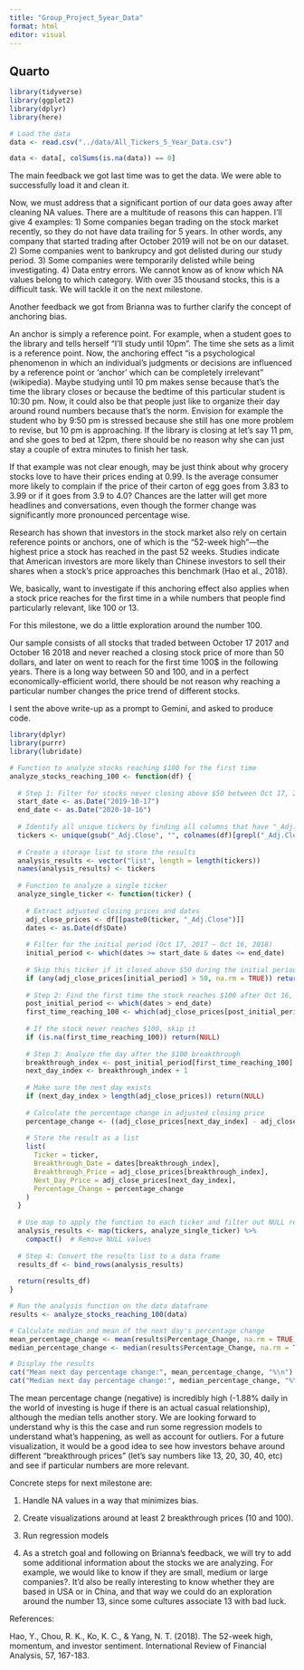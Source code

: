 ```yaml
---
title: "Group_Project_5year_Data"
format: html
editor: visual
---
```


## Quarto

```r
library(tidyverse)
library(ggplot2)
library(dplyr)
library(here)
```

```r
# Load the data
data <- read.csv("../data/All_Tickers_5_Year_Data.csv")
```

```r
data <- data[, colSums(is.na(data)) == 0]
```

The main feedback we got last time was to get the data. We were able to successfully load it and clean it.

Now, we must address that a significant portion of our data goes away after cleaning NA values. There are a multitude of reasons this can happen. I'll give 4 examples: 1) Some companies began trading on the stock market recently, so they do not have data trailing for 5 years. In other words, any company that started trading after October 2019 will not be on our dataset. 2) Some companies went to bankrupcy and got delisted during our study period. 3) Some companies were temporarily delisted while being investigating. 4) Data entry errors. We cannot know as of know which NA values belong to which category. With over 35 thousand stocks, this is a difficult task. We will tackle it on the next milestone.

Another feedback we got from Brianna was to further clarify the concept of anchoring bias.

An anchor is simply a reference point. For example, when a student goes to the library and tells herself "I'll study until 10pm". The time she sets as a limit is a reference point. Now, the anchoring effect "is a psychological phenomenon in which an individual's judgments or decisions are influenced by a reference point or 'anchor' which can be completely irrelevant" (wikipedia). Maybe studying until 10 pm makes sense because that's the time the library closes or because the bedtime of this particular student is 10:30 pm. Now, it could also be that people just like to organize their day around round numbers because that's the norm. Envision for example the student who by 9:50 pm is stressed because she still has one more problem to revise, but 10 pm is approaching. If the library is closing at let's say 11 pm, and she goes to bed at 12pm, there should be no reason why she can just stay a couple of extra minutes to finish her task.

If that example was not clear enough, may be just think about why grocery stocks love to have their prices ending at 0.99. Is the average consumer more likely to complain if the price of their carton of egg goes from 3.83 to 3.99 or if it goes from 3.9 to 4.0? Chances are the latter will get more headlines and conversations, even though the former change was significantly more pronounced percentage wise.

Research has shown that investors in the stock market also rely on certain reference points or anchors, one of which is the "52-week high"—the highest price a stock has reached in the past 52 weeks. Studies indicate that American investors are more likely than Chinese investors to sell their shares when a stock's price approaches this benchmark (Hao et al., 2018).

We, basically, want to investigate if this anchoring effect also applies when a stock price reaches for the first time in a while numbers that people find particularly relevant, like 100 or 13.

For this milestone, we do a little exploration around the number 100.

Our sample consists of all stocks that traded between October 17 2017 and October 16 2018 and never reached a closing stock price of more than 50 dollars, and later on went to reach for the first time 100\$ in the following years. There is a long way between 50 and 100, and in a perfect economically-efficient world, there should be not reason why reaching a particular number changes the price trend of different stocks.

I sent the above write-up as a prompt to Gemini, and asked to produce code.

```r
library(dplyr)
library(purrr)
library(lubridate)

# Function to analyze stocks reaching $100 for the first time
analyze_stocks_reaching_100 <- function(df) {
  
  # Step 1: Filter for stocks never closing above $50 between Oct 17, 2019 and Oct 16, 2020
  start_date <- as.Date("2019-10-17")
  end_date <- as.Date("2020-10-16")
  
  # Identify all unique tickers by finding all columns that have "_Adj.Close" in their name
  tickers <- unique(gsub("_Adj.Close", "", colnames(df)[grepl("_Adj.Close", colnames(df))]))
  
  # Create a storage list to store the results
  analysis_results <- vector("list", length = length(tickers))
  names(analysis_results) <- tickers
  
  # Function to analyze a single ticker
  analyze_single_ticker <- function(ticker) {
    
    # Extract adjusted closing prices and dates
    adj_close_prices <- df[[paste0(ticker, "_Adj.Close")]]
    dates <- as.Date(df$Date)
    
    # Filter for the initial period (Oct 17, 2017 – Oct 16, 2018)
    initial_period <- which(dates >= start_date & dates <= end_date)
    
    # Skip this ticker if it closed above $50 during the initial period
    if (any(adj_close_prices[initial_period] > 50, na.rm = TRUE)) return(NULL)
    
    # Step 2: Find the first time the stock reaches $100 after Oct 16, 2018
    post_initial_period <- which(dates > end_date)
    first_time_reaching_100 <- which(adj_close_prices[post_initial_period] >= 100)[1]
    
    # If the stock never reaches $100, skip it
    if (is.na(first_time_reaching_100)) return(NULL)
    
    # Step 3: Analyze the day after the $100 breakthrough
    breakthrough_index <- post_initial_period[first_time_reaching_100]
    next_day_index <- breakthrough_index + 1
    
    # Make sure the next day exists
    if (next_day_index > length(adj_close_prices)) return(NULL)
    
    # Calculate the percentage change in adjusted closing price
    percentage_change <- ((adj_close_prices[next_day_index] - adj_close_prices[breakthrough_index]) / adj_close_prices[breakthrough_index]) * 100
    
    # Store the result as a list
    list(
      Ticker = ticker,
      Breakthrough_Date = dates[breakthrough_index],
      Breakthrough_Price = adj_close_prices[breakthrough_index],
      Next_Day_Price = adj_close_prices[next_day_index],
      Percentage_Change = percentage_change
    )
  }
  
  # Use map to apply the function to each ticker and filter out NULL results
  analysis_results <- map(tickers, analyze_single_ticker) %>% 
    compact()  # Remove NULL values
  
  # Step 4: Convert the results list to a data frame
  results_df <- bind_rows(analysis_results)
  
  return(results_df)
}

# Run the analysis function on the data dataframe
results <- analyze_stocks_reaching_100(data)

# Calculate median and mean of the next day's percentage change
mean_percentage_change <- mean(results$Percentage_Change, na.rm = TRUE)
median_percentage_change <- median(results$Percentage_Change, na.rm = TRUE)

# Display the results
cat("Mean next day percentage change:", mean_percentage_change, "%\n")
cat("Median next day percentage change:", median_percentage_change, "%\n")


```

The mean percentage change (negative) is incredibly high (-1.88% daily in the world of investing is huge if there is an actual casual relationship), although the median tells another story. We are looking forward to understand why is this the case and run some regression models to understand what's happening, as well as account for outliers. For a future visualization, it would be a good idea to see how investors behave around different "breakthrough prices" (let's say numbers like 13, 20, 30, 40, etc) and see if particular numbers are more relevant.

Concrete steps for next milestone are:

1)  Handle NA values in a way that minimizes bias.

2)  Create visualizations around at least 2 breakthrough prices (10 and 100).

3)  Run regression models

4)  As a stretch goal and following on Brianna's feedback, we will try to add some additional information about the stocks we are analyzing. For example, we would like to know if they are small, medium or large companies?. It'd also be really interesting to know whether they are based in USA or in China, and that way we could do an exploration around the number 13, since some cultures associate 13 with bad luck.

References:

Hao, Y., Chou, R. K., Ko, K. C., & Yang, N. T. (2018). The 52-week high, momentum, and investor sentiment. International Review of Financial Analysis, 57, 167-183.

